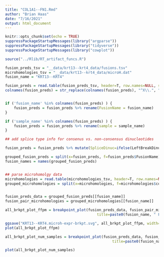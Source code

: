 ```yaml
---
title: "COL1A1--FN1.Rmd"
author: "Brian Haas"
date: "7/16/2021"
output: html_document
---
```


```r
knitr::opts_chunk$set(echo = TRUE)
suppressPackageStartupMessages(library("argparse"))
suppressPackageStartupMessages(library("tidyverse"))
suppressPackageStartupMessages(library("cowplot"))
```



```r

source("../Rlib/RT_artifact_funcs.R")

fusion_preds_tsv = "__data/krt13--krt4_data/fusions.tsv"
microhomologies_tsv = "__data/krt13--krt4_data/microH.dat"
fusion_name = "KRT13--KRT4"
```


```r

fusion_preds = read.table(fusion_preds_tsv, header=T, row.names=NULL, sep="\t", stringsAsFactors=F, com='')
colnames(fusion_preds) = str_replace(colnames(fusion_preds), "^X\\.", "")


if ('fusion_name' %in% colnames(fusion_preds) ) {
    fusion_preds = fusion_preds %>% rename(FusionName = fusion_name)
}

if ('sample_name' %in% colnames(fusion_preds) ) {
    fusion_preds = fusion_preds %>% rename(sample = sample_name)
}

## add splice type info for consenus vs. non-consensus dinucleotides

fusion_preds = fusion_preds %>% mutate(SpliceDinuc=ifelse(LeftBreakDinuc %in% c("GT", "GC") & RightBreakDinuc == "AG", "Consensus", "Non"))

grouped_fusion_preds = split(x=fusion_preds, f=fusion_preds$FusionName)
fusion_names = names(grouped_fusion_preds)


## parse microhomolgy data
microhomologies = read.table(microhomologies_tsv, header=T, row.names=NULL, sep="\t", stringsAsFactors=F)
grouped_microhomologies = split(x=microhomologies, f=microhomologies$contig)



```

```r
fusion_preds_data = grouped_fusion_preds[[fusion_name]]
fusion_pair_microhomologies = grouped_microhomologies[[fusion_name]]

all_brkpt_plot_ffpm = breakpoint_plot(fusion_preds_data, fusion_pair_microhomologies,
                                          title=paste0(fusion_name, " FFPM"), "FFPM")

ggsave("KRT13--KRT4.microh-expr-brkpt.svg", all_brkpt_plot_ffpm, width=6.75, height=4.5, units = 'in')
plot(all_brkpt_plot_ffpm)


```
```r
all_brkpt_plot_num_samples = breakpoint_plot(fusion_preds_data, fusion_pair_microhomologies,
                                                 title=paste0(fusion_name, " num samples"), "num_samples")

plot(all_brkpt_plot_num_samples)

```




